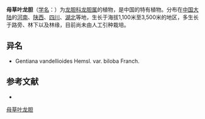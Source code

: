 {{Speciesbox
| name = 母草叶龙胆
| status = 
| status_system = 
| image =
| genus = Gentiana
| species = vandellioides
| authority = Hemsl.
| subdivision_ranks =[[变种|变种]]
| subdivision =
* 母草叶龙胆 ''G. v.'' var. ''vandellioides''
* [[二裂母草叶龙胆|二裂母草叶龙胆]] ''G. v.'' var. ''biloba''
}}

'''母草叶龙胆'''（[[学名|学名]]：{{lang|la|''Gentiana vandellioides''}}）为[[龙胆科|龙胆科]][[龙胆属|龙胆属]]的植物，是中国的特有植物。分布在[[中国大陆|中国大陆]]的[[河南|河南]]、[[陕西|陕西]]、[[四川|四川]]、[[湖北|湖北]]等地，生长于海拔1,100米至3,500米的地区，多生长于路旁、林下以及林缘，目前尚未由人工引种栽培。

== 异名 ==
* Gentiana vandellioides Hemsl. var. biloba Franch.

== 参考文献 ==
<div class="references-small">
* {{cite web| url =http://www.bioinfo.cn/db05/KmzwSpecies.php?action=view&id=8629| title =母草叶龙胆（原变种）| work =《中国高等植物数据库全库》| publisher =中国科学院微生物研究所| author =昆明植物研究所| accessdate =2009-02-24| deadurl =yes| archiveurl =https://web.archive.org/web/20160305051023/http://www.bioinfo.cn/db05/KmzwSpecies.php?action=view&id=8629| archivedate =2016-03-05}}
</div>
{{Taxonbar|from=Q11125910}}

[[Category:龙胆属|母草叶龙胆]]


{{植物小作品}}
